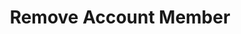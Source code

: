 ---
title: "Remove Account Member"
sidebarTitle: "Delete Account Member"
openapi: "/openapi.yaml DELETE /v2/accounts/{account_id}/members/{user_id}"
---